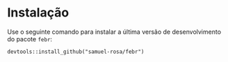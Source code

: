 
# Instalação

Use o seguinte comando para instalar a última versão de desenvolvimento do pacote `febr`:  

    devtools::install_github("samuel-rosa/febr")
